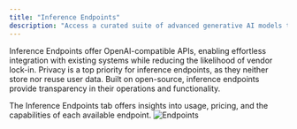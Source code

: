 ```yaml
---
title: "Inference Endpoints"
description: "Access a curated suite of advanced generative AI models through standardized APIs, designed for data privacy, transparency, and performance."
---
```


Inference Endpoints offer OpenAI-compatible APIs, enabling effortless integration with existing systems while reducing the likelihood of vendor lock-in.
Privacy is a top priority for inference endpoints, as they neither store nor reuse user data.
Built on open-source, inference endpoints provide transparency in their operations and functionality.

The Inference Endpoints tab offers insights into usage, pricing, and the capabilities of each available endpoint.
![Endpoints](/inference/endpoint.png)
